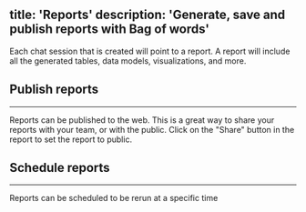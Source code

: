 title: 'Reports'
description: 'Generate, save and publish reports with Bag of words'
---

Each chat session that is created will point to a report. A report will include all the generated tables, data models, visualizations, and more.

## Publish reports
---

Reports can be published to the web. This is a great way to share your reports with your team, or with the public. Click on the "Share" button in the report to set the report to public.

## Schedule reports
---

Reports can be scheduled to be rerun at a specific time